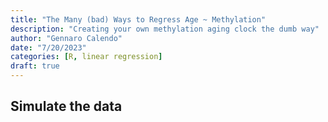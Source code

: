 ```yaml
---
title: "The Many (bad) Ways to Regress Age ~ Methylation"
description: "Creating your own methylation aging clock the dumb way"
author: "Gennaro Calendo"
date: "7/20/2023"
categories: [R, linear regression]
draft: true
---
```


## Simulate the data

```r

```

